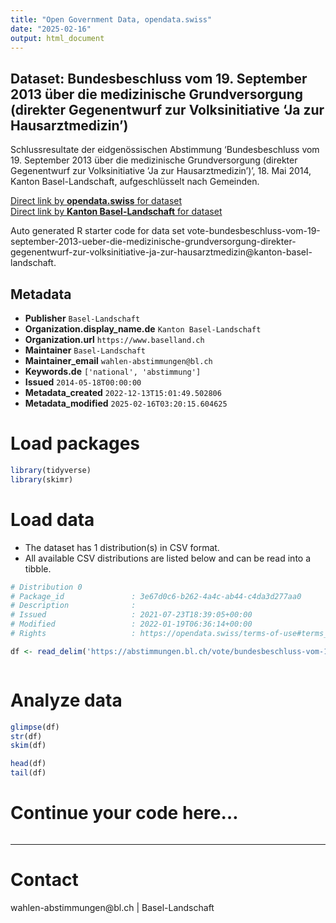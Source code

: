 ```yaml
---
title: "Open Government Data, opendata.swiss"
date: "2025-02-16"
output: html_document
---
```


## Dataset: Bundesbeschluss vom 19. September 2013 über die medizinische Grundversorgung (direkter Gegenentwurf zur Volksinitiative 'Ja zur Hausarztmedizin')

Schlussresultate der eidgenössischen Abstimmung 'Bundesbeschluss vom 19. September 2013 über die medizinische Grundversorgung (direkter Gegenentwurf zur Volksinitiative 'Ja zur Hausarztmedizin')', 18. Mai 2014, Kanton Basel-Landschaft, aufgeschlüsselt nach Gemeinden.

[Direct link by **opendata.swiss** for dataset](https://opendata.swiss/de/dataset/bundesbeschluss-vom-19-september-2013-uber-die-medizinische-grundversorgung-direkter-gegenentwu1)<br>
[Direct link by **Kanton Basel-Landschaft** for dataset](https://abstimmungen.bl.ch/vote/bundesbeschluss-vom-19-september-2013-ueber-die-medizinische-grundversorgung-direkter-gegenentwurf-zur-volksinitiative-ja-zur-hausarztmedizin/data)

Auto generated R starter code for data set vote-bundesbeschluss-vom-19-september-2013-ueber-die-medizinische-grundversorgung-direkter-gegenentwurf-zur-volksinitiative-ja-zur-hausarztmedizin@kanton-basel-landschaft.

## Metadata

- **Publisher** `Basel-Landschaft`
- **Organization.display_name.de** `Kanton Basel-Landschaft`
- **Organization.url** `https://www.baselland.ch`
- **Maintainer** `Basel-Landschaft`
- **Maintainer_email** `wahlen-abstimmungen@bl.ch`
- **Keywords.de** `['national', 'abstimmung']`
- **Issued** `2014-05-18T00:00:00`
- **Metadata_created** `2022-12-13T15:01:49.502806`
- **Metadata_modified** `2025-02-16T03:20:15.604625`


# Load packages

```r

library(tidyverse)
library(skimr)

```

# Load data

-   The dataset has 1 distribution(s) in CSV format.
-   All available CSV distributions are listed below and can be read into a tibble.

```r

# Distribution 0
# Package_id               : 3e67d0c6-b262-4a4c-ab44-c4da3d277aa0
# Description              : 
# Issued                   : 2021-07-23T18:39:05+00:00
# Modified                 : 2022-01-19T06:36:14+00:00
# Rights                   : https://opendata.swiss/terms-of-use#terms_by

df <- read_delim('https://abstimmungen.bl.ch/vote/bundesbeschluss-vom-19-september-2013-ueber-die-medizinische-grundversorgung-direkter-gegenentwurf-zur-volksinitiative-ja-zur-hausarztmedizin/data-csv')



```

# Analyze data

```r

glimpse(df)
str(df)
skim(df)

head(df)
tail(df)

```

# Continue your code here...

```r

```

------------------------------------------------------------------------

# Contact

wahlen-abstimmungen@bl.ch | Basel-Landschaft
